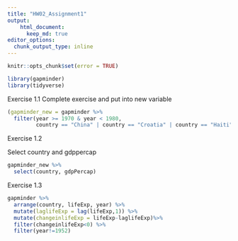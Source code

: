 ```yaml
---
title: "HW02_Assignment1"
output:
    html_document:
      keep_md: true
editor_options: 
  chunk_output_type: inline
---
```


```r
knitr::opts_chunk$set(error = TRUE)
```

```r
library(gapminder)
library(tidyverse)
```

Exercise 1.1
Complete exercise and put into new variable
```r
(gapminder_new = gapminder %>% 
  filter(year >= 1970 & year < 1980,
         country == "China" | country == "Croatia" | country == "Haiti"))
```

Exercise 1.2 

Select country and gdppercap
```r
gapminder_new %>% 
  select(country, gdpPercap)
```

Exercise 1.3

```r
gapminder %>% 
  arrange(country, lifeExp, year) %>% 
  mutate(laglifeExp = lag(lifeExp,1)) %>% 
  mutate(changeinlifeExp = lifeExp-laglifeExp)%>% 
  filter(changeinlifeExp<0) %>% 
  filter(year!=1952)
```

